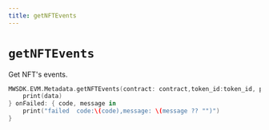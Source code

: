 ```yaml
---
title: getNFTEvents
---
```


# `getNFTEvents`
Get NFT's events.
```Swift
MWSDK.EVM.Metadata.getNFTEvents(contract: contract,token_id:token_id, page: page, page_size: page_size, marketplace_address: marketplace_address) { data in
    print(data)
} onFailed: { code, message in
    print("failed  code:\(code),message: \(message ?? "")")
}
```